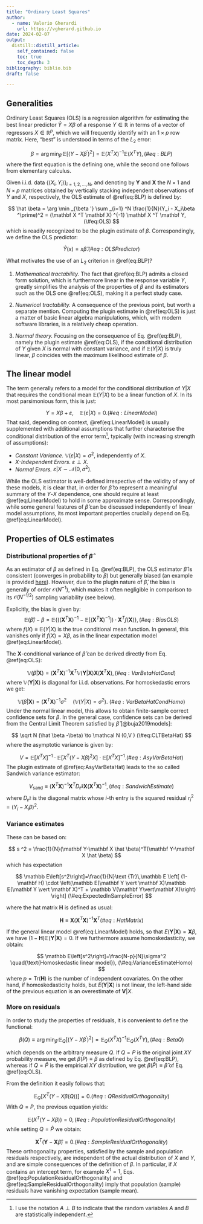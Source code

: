 ```yaml
---
title: "Ordinary Least Squares"
author:
  - name: Valerio Gherardi
    url: https://vgherard.github.io
date: 2024-02-07
output:
  distill::distill_article:
    self_contained: false
    toc: true
    toc_depth: 3
bibliography: biblio.bib
draft: false

---
```


## Generalities

Ordinary Least Squares (OLS) is a regression algorithm for estimating the best linear predictor $\hat Y = X\beta$ of a response $Y \in \mathbb R$ in terms of a vector of regressors $X\in \mathbb R ^p$, which we will frequently identify with an $1\times p$ row matrix. Here, "best" is understood in terms of the $L_2$ error:

$$
\beta = \arg \min _{\beta '}  \mathbb E[(Y - X\beta ^\prime)^2]=\mathbb E (X^TX)^{-1}\mathbb E(X^T Y), (\#eq:BLP)
$$
where the first equation is the defining one, while the second one follows from elementary calculus. 

Given i.i.d. data $\{(X_i,\,Y_i)\}_{i=1,\,2,\,\dots,\,N}$, and denoting by $\mathbf Y$ and $\mathbf X$ the $N\times 1$ and $N\times p$ matrices obtained by vertically stacking independent observations of $Y$ and $X$, respectively, the OLS estimate of \@ref(eq:BLP) is defined by:

$$
\hat \beta = \arg \min _{\beta '}  \sum _{i=1} ^N \frac{1}{N}(Y_i - X_i\beta ^\prime)^2 = (\mathbf X ^T \mathbf X) ^{-1} \mathbf X ^T \mathbf Y, (\#eq:OLS)
$$
which is readily recognized to be the plugin estimate of $\beta$. Correspondingly, we define the OLS predictor:

$$
\hat Y (x) = x \hat \beta. (\#eq:OLSPredictor)
$$

What motivates the use of an $L_2$ criterion in \@ref(eq:BLP)?

1. *Mathematical tractability.* The fact that \@ref(eq:BLP) admits a closed form solution, which is furthermore linear in the response variable $Y$, greatly simplifies the analysis of the properties of $\beta$ and its estimators such as the OLS one \@ref(eq:OLS), making it a perfect study case.

2. *Numerical tractability.* A consequence of the previous point, but worth a separate mention. Computing the plugin estimate in \@ref(eq:OLS) is just a matter of basic linear algebra manipulations, which, with modern software libraries, is a relatively cheap operation.

3. *Normal theory.* Focusing on the consequence of Eq. \@ref(eq:BLP), namely the plugin estimate \@ref(eq:OLS), if the conditional distribution of $Y$ given $X$ is normal with constant variance, and if $\mathbb E(Y\vert X)$ is truly linear, $\beta$ coincides with the maximum likelihood estimate of $\beta$.

## The linear model

The term generally refers to a model for the conditional distribution of $Y\vert X$ that requires the conditional mean $\mathbb E(Y\vert X)$ to be a linear function of $X$. In its most parsimonious form, this is just:

$$
Y = X \beta + \varepsilon, \quad \mathbb E(\varepsilon\vert X) = 0.(\#eq:LinearModel)
$$
That said, depending on context, \@ref(eq:LinearModel) is usually supplemented with additional assumptions that further characterise the conditional distribution of the error term^[I use the notation $A\perp B$ to indicate that the random variables $A$ and $B$ are statistically independent.], typically (with increasing strength of assumptions):

- *Constant Variance.* $\mathbb V(\varepsilon \vert X) = \sigma ^2$, independently of $X$. 
- *$X$-Independent Errors.* $\varepsilon \perp X$.
- *Normal Errors.* $\varepsilon \vert X \sim \mathcal N (0,\sigma ^2)$.

While the OLS estimator is well-defined irrespective of the validity of any of these models, it is clear that, in order for $\hat \beta$ to represent a meaningful summary of the $Y$-$X$ dependence, one should require at least \@ref(eq:LinearModel) to hold in some approximate sense. Correspondingly, while some general features of $\hat \beta$ can be discussed independently of linear model assumptions, its most important properties crucially depend on Eq. \@ref(eq:LinearModel).

## Properties of OLS estimates

### Distributional properties of $\hat \beta$

As an estimator of $\beta$ as defined in Eq. \@ref(eq:BLP), the OLS estimator $\hat \beta$ is consistent (converges in probability to $\beta$) but generally biased (an example is provided [here](https://vgherard.github.io/posts/2023-05-12-consistency-and-bias-of-ols-estimators/)). However, due to the plugin nature of $\hat \beta$, the bias is generally of order $\mathcal O (N^{-1})$, which makes it often negligible in comparison to its $\mathcal O(N^{-1/2})$ sampling variability (see below).

Explicitly, the bias is given by:
$$
\mathbb E(\hat \beta) - \beta = \mathbb E\lbrace((\mathbf X ^T \mathbf X) ^{-1}-\mathbb E[(\mathbf X ^T \mathbf X) ^{-1}])\cdot \mathbf X ^T f (\mathbf X)\rbrace, (\#eq:BiasOLS)
$$
where $f(X) \equiv \mathbb E(Y \vert X)$ is the true conditional mean function. In general, this vanishes only if $f(X)=X\beta$, as in the linear expectation model \@ref(eq:LinearModel).

The $\mathbf X$-conditional variance of $\hat \beta$ can be derived directly from Eq. \@ref(eq:OLS):

$$
\mathbb V (\hat \beta \vert \mathbf X)=(\mathbf X ^T \mathbf X) ^{-1} \mathbf X ^T  \mathbb V (\mathbf Y\vert \mathbf X) \mathbf X (\mathbf X ^T \mathbf X), (\#eq:VarBetaHatCond) 
$$
where $\mathbb V (\mathbf Y\vert \mathbf X)$ is diagonal for i.i.d. observations. For homoskedastic errors we get:

$$
\mathbb V (\hat \beta \vert \mathbf X)=(\mathbf X ^T \mathbf X) ^{-1} \sigma ^2 \quad (\mathbb V(Y\vert X)=\sigma ^2).\  (\#eq:VarBetaHatCondHomo)
$$
Under the normal linear model, this allows to obtain finite-sample correct confidence sets for $\beta$. In the general case, confidence sets can be derived from the Central Limit Theorem satisfied by $\hat \beta$ [@buja2019models]:

$$
\sqrt N (\hat \beta -\beta) \to \mathcal N (0,V ) (\#eq:CLTBetaHat)
$$
where the asymptotic variance is given by:

$$
V = \mathbb E[X^TX] ^{-1} \cdot \mathbb E[X^T(Y-X\beta)^2X] \cdot \mathbb E[X^TX] ^{-1}.(\#eq:AsyVarBetaHat)
$$
The plugin estimate of \@ref(eq:AsyVarBetaHat) leads to the so called Sandwich variance estimator:

$$
V_\text{sand} \equiv  (\mathbf X^T \mathbf X)^{-1} \mathbf X^T D_\mathbf {r^2}\mathbf X (\mathbf X^T \mathbf X)^{-1},(\#eq:SandwichEstimate)
$$
where $D_{\mathbf r^2}$ is the diagonal matrix whose $i$-th entry is the squared residual $r_i ^2 = (Y_i-X_i\beta)^2$.

### Variance estimates

These can be based on:

$$
s ^2 = \frac{1}{N}(\mathbf Y-\mathbf X \hat \beta)^T(\mathbf Y-\mathbf X \hat \beta)
$$
which has expectation

$$
\mathbb E\left[s^2\right]=\frac{1}{N}\text {Tr}\,\mathbb E \left[ (1-\mathbf H) \cdot \left(\mathbb E(\mathbf Y \vert \mathbf X)\mathbb E(\mathbf Y \vert \mathbf X)^T + \mathbb V(\mathbf Y\vert\mathbf X)\right) \right] (\#eq:ExpectedInSampleError)
$$

where the hat matrix $\mathbf H$ is defined as usual:

$$
\mathbf H \equiv \mathbf X(\mathbf X^T\mathbf X)^{-1}\mathbf X^T(\#eq:HatMatrix)
$$

If the general linear model \@ref(eq:LinearModel) holds, so that $E(\mathbf Y \vert \mathbf X) = \mathbf X \beta$, we have $(1-\mathbf H) \mathbb E(\mathbf Y \vert \mathbf X) = 0$. If we furthermore assume homoskedasticity, we obtain:

$$
\mathbb E\left[s^2\right]=\frac{N-p}{N}\sigma^2 \quad(\text{Homoskedastic linear model}), (\#eq:VarianceEstimateHomo)
$$
where $p = \text {Tr}(\mathbf H)$ is the number of independent covariates. On the other hand, if homoskedasticity holds, but $E(\mathbf Y \vert \mathbf X)$ is not linear, the left-hand side of the previous equation is an overestimate of $\mathbf V \vert X$. 

### More on residuals

In order to study the properties of residuals, it is convenient to define the functional:

$$
\beta (Q) \equiv \arg \min _{\beta '}  \mathbb E_Q[(Y - X\beta ^\prime)^2]=\mathbb E_Q (X^TX)^{-1}\mathbb E_Q(X^T Y), (\#eq:BetaQ)
$$

which depends on the arbitrary measure $Q$. If $Q=P$ is the original joint $XY$ probability measure, we get $\beta(P) \equiv \beta$ as defined by Eq. \@ref(eq:BLP), whereas if $Q = \hat P$ is the empirical $XY$ distribution, we get $\beta (\hat P) \equiv \hat \beta$ of Eq. \@ref(eq:OLS).

From the definition it easily follows that:

$$
\mathbb E _Q [X^T (Y-X\beta(Q))]=0. (\#eq:QResidualOrthogonality)
$$
With $Q=P$, the previous equation yields:

$$
\mathbb E(X^T(Y-X\beta))=0, (\#eq:PopulationResidualOrthogonality)
$$
while setting $Q=\hat P$ we obtain:

$$
\mathbf X^T(\mathbf Y - \mathbf X \hat \beta)=0. (\#eq:SampleResidualOrthogonality)
$$
These orthogonality properties, satisfied by the sample and population residuals respectively, are independent of the actual distribution of $X$ and $Y$, and are simple consequences of the definition of $\beta$. In particular, if $X$ contains an intercept term, for example $X^1 = 1$, Eqs. \@ref(eq:PopulationResidualOrthogonality) and \@ref(eq:SampleResidualOrthogonality) imply that population (sample) residuals have vanishing expectation (sample mean).
